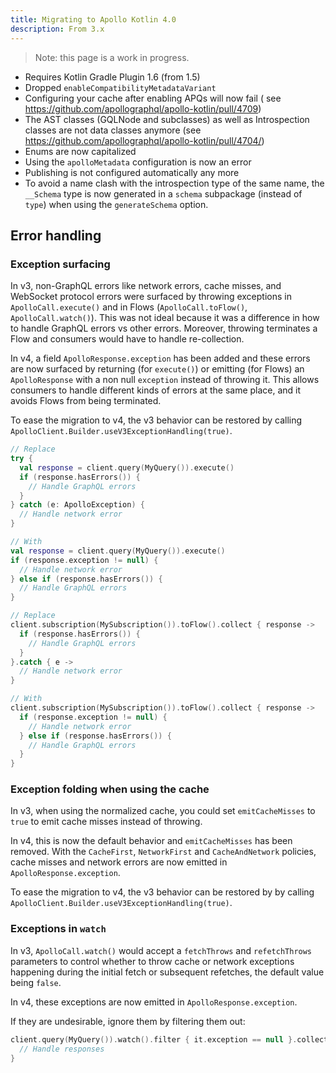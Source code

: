 ```yaml
---
title: Migrating to Apollo Kotlin 4.0
description: From 3.x
---
```


> Note: this page is a work in progress.

* Requires Kotlin Gradle Plugin 1.6 (from 1.5)
* Dropped `enableCompatibilityMetadataVariant`
* Configuring your cache after enabling APQs will now fail (
  see https://github.com/apollographql/apollo-kotlin/pull/4709)
* The AST classes (GQLNode and subclasses) as well as Introspection classes are not data classes anymore (see https://github.com/apollographql/apollo-kotlin/pull/4704/)
* Enums are now capitalized
* Using the `apolloMetadata` configuration is now an error
* Publishing is not configured automatically any more
* To avoid a name clash with the introspection type of the same name, the `__Schema` type is now generated in a `schema`
  subpackage (instead of `type`) when using the `generateSchema` option.

## Error handling

### Exception surfacing

In v3, non-GraphQL errors like network errors, cache misses, and WebSocket protocol errors were surfaced by throwing exceptions in `ApolloCall.execute()` and in Flows (`ApolloCall.toFlow()`, `ApolloCall.watch()`). This was not ideal because it was a difference in how to handle GraphQL errors vs other errors. Moreover, throwing terminates a Flow and consumers would have to handle re-collection.

In v4, a field `ApolloResponse.exception` has been added and these errors are now surfaced by returning (for `execute()`) or emitting (for Flows) an `ApolloResponse` with a non null `exception` instead of throwing it. This allows consumers to handle different kinds of errors at the same place, and it avoids Flows from being terminated. 

To ease the migration to v4, the v3 behavior can be restored by calling `ApolloClient.Builder.useV3ExceptionHandling(true)`.

```kotlin
// Replace
try {
  val response = client.query(MyQuery()).execute()
  if (response.hasErrors()) {
    // Handle GraphQL errors
  }
} catch (e: ApolloException) {
  // Handle network error
}

// With
val response = client.query(MyQuery()).execute()
if (response.exception != null) {
  // Handle network error
} else if (response.hasErrors()) {
  // Handle GraphQL errors
}

// Replace
client.subscription(MySubscription()).toFlow().collect { response ->
  if (response.hasErrors()) {
    // Handle GraphQL errors
  }
}.catch { e ->
  // Handle network error
}

// With
client.subscription(MySubscription()).toFlow().collect { response ->
  if (response.exception != null) {
    // Handle network error
  } else if (response.hasErrors()) {
    // Handle GraphQL errors
  }
}
```

### Exception folding when using the cache

In v3, when using the normalized cache, you could set `emitCacheMisses` to `true` to emit cache misses instead of throwing.

In v4, this is now the default behavior and `emitCacheMisses` has been removed. 
With the `CacheFirst`, `NetworkFirst` and `CacheAndNetwork` policies, cache misses and network errors are now emitted in `ApolloResponse.exception`.

To ease the migration to v4, the v3 behavior can be restored by by calling `ApolloClient.Builder.useV3ExceptionHandling(true)`.

### Exceptions in `watch`

In v3, `ApolloCall.watch()` would accept a `fetchThrows` and `refetchThrows` parameters to control whether to throw cache or network exceptions happening during the initial fetch or subsequent refetches, the default value being `false`.

In v4, these exceptions are now emitted in `ApolloResponse.exception`.

If they are undesirable, ignore them by filtering them out:

```kotlin   
client.query(MyQuery()).watch().filter { it.exception == null }.collect { response ->
  // Handle responses
}
```

